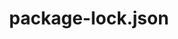 ---
id: "node_tf_med_002"
questionType: "TRUE_FALSE"
title: "package-lock.json"
statement: "package-lock.json ensures consistent dependency versions across environments."
difficulty: "MEDIUM"
category: "Node.js"
correctAnswer: true
explanation: "It locks exact versions of installed packages for reproducible builds."
---